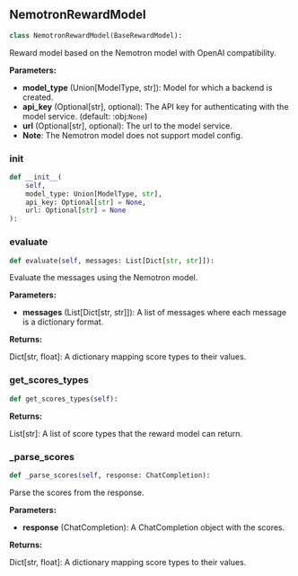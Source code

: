 <a id="camel.models.reward.nemotron_model"></a>

<a id="camel.models.reward.nemotron_model.NemotronRewardModel"></a>

## NemotronRewardModel

```python
class NemotronRewardModel(BaseRewardModel):
```

Reward model based on the Nemotron model with OpenAI compatibility.

**Parameters:**

- **model_type** (Union[ModelType, str]): Model for which a backend is created.
- **api_key** (Optional[str], optional): The API key for authenticating with the model service. (default: :obj:`None`)
- **url** (Optional[str], optional): The url to the model service.
- **Note**: The Nemotron model does not support model config.

<a id="camel.models.reward.nemotron_model.NemotronRewardModel.__init__"></a>

### __init__

```python
def __init__(
    self,
    model_type: Union[ModelType, str],
    api_key: Optional[str] = None,
    url: Optional[str] = None
):
```

<a id="camel.models.reward.nemotron_model.NemotronRewardModel.evaluate"></a>

### evaluate

```python
def evaluate(self, messages: List[Dict[str, str]]):
```

Evaluate the messages using the Nemotron model.

**Parameters:**

- **messages** (List[Dict[str, str]]): A list of messages where each message is a dictionary format.

**Returns:**

  Dict[str, float]:  A dictionary mapping score types to their
values.

<a id="camel.models.reward.nemotron_model.NemotronRewardModel.get_scores_types"></a>

### get_scores_types

```python
def get_scores_types(self):
```

**Returns:**

  List[str]: A list of score types that the reward model can return.

<a id="camel.models.reward.nemotron_model.NemotronRewardModel._parse_scores"></a>

### _parse_scores

```python
def _parse_scores(self, response: ChatCompletion):
```

Parse the scores from the response.

**Parameters:**

- **response** (ChatCompletion): A ChatCompletion object with the scores.

**Returns:**

  Dict[str, float]: A dictionary mapping score types to their values.
